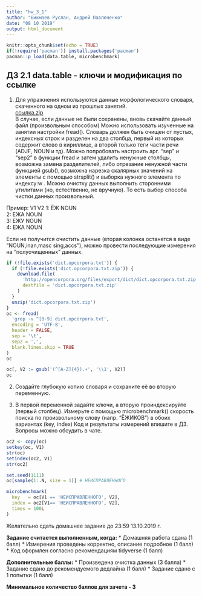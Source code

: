 ```yaml
---
title: "hw_3_1"
author: "Бикмаев Руслан, Андрей Павлюченко"
date: "08 10 2019"
output: html_document
---
```


```r
knitr::opts_chunk$set(echo = TRUE)
if(!require('pacman')) install.packages('pacman')
pacman::p_load(data.table, microbenchmark)
```
## ДЗ 2.1 data.table - ключи и модификация по ссылке

1. Для упражнения используются данные морфологического словаря, скаченного на одном из прошлых занятий.   
[ссылка.zip](http://opencorpora.org/files/export/dict/dict.opcorpora.txt.zip)  
В случае, если данные не были сохранены, вновь скачайте данный файл (произвольным способом) 
Можно использовать изученные на занятии настройки fread(). Словарь должен быть очищен от пустых, индексных строк и разделен на два столбца, первый из которых содержит слово в кириллице, а второй только теги части речи (ADJF, NOUN и тд).
Можно попробовать настроить  арг. "sep" и "sep2" в функции fread и затем удалить ненужные столбцы, возможна замена разделителей, либо отрезание ненужной части функцией  gsub(), возможна нарезка скалярных значений на элементы с помощью strsplit() и выборка нужного элемента по индексу:w
.
Можно очистку данных выполнить сторонними утилитами (но, естественно, не вручную).
То есть выбор способа чистки данных произвольный. 

Пример:
          V1     V2
 1:       ЁЖ   NOUN     
 2:      ЕЖА   NOUN      
 3:      ЕЖУ   NOUN     
 4:      ЕЖА   NOUN          

Если не получится очистить данные (вторая колонка останется в виде "NOUN,inan,masc sing,accs"), можно провести последующие измерения на "полуочищенных" данных.

```r
if (!file.exists('dict.opcorpora.txt')) {
  if (!file.exists('dict.opcorpora.txt.zip')) {
    download.file(
      'http://opencorpora.org/files/export/dict/dict.opcorpora.txt.zip',
      destfile = 'dict.opcorpora.txt.zip'
    ) 
  }
  unzip('dict.opcorpora.txt.zip')
}
oc <- fread(
  'grep -v ^[0-9] dict.opcorpora.txt',
  encoding = 'UTF-8',
  header = FALSE,
  sep = '\t',
  sep2 = ',',
  blank.lines.skip = TRUE
)
oc

oc[, V2 := gsub('(^[A-Z]{4}).+', '\\1', V2)]
oc
```


2. Создайте глубокую копию словаря и сохраните её во вторую переменную.

3. В первой переменной задайте ключи, а вторую проиндексируйте (первый столбец).
Измерьте c помощью microbenchmark() скорость поиска по произвольному слову (напр. "ЁЖИКОВ") в обоих вариантах (key, index)
Код и результаты измерений впишите в ДЗ.
Вопросы можно обсудить в чате.

```r
oc2 <- copy(oc)
setkey(oc, V1)
str(oc)
setindex(oc2, V1)
str(oc2)

set.seed(1111)
oc[sample(1:.N, size = 1)] # НЕИСПРАВЛЕННОГО

microbenchmark(
  key   = oc[V1 == 'НЕИСПРАВЛЕННОГО', V2],
  index = oc2[V1== 'НЕИСПРАВЛЕННОГО', V2],
  times = 100L
)
```


Желательно сдать домашнее задание до 23:59 13.10.2019 г.

**Задание считается выполненным, когда:**
 * Домашняя работа сдана (1 балл)
 * Измерения проведены корректно, описание подробное (1 балл)
 * Код оформлен согласно рекомендациям tidyverse (1 балл)
 
**Дополнительные баллы:**
 * Произведена очистка данных (3 балла) 
 * Задание сдано до рекомендуемого дедлайна (1 балл)
 * Задание сдано с 1 попытки (1 балл)

**Минимальное количество баллов для зачета - 3**

